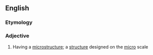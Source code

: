 ==English==

===Etymology===
{{prefix|en|micro|structured}}

===Adjective===
{{en-adj}}

# Having a [[microstructure]]; a [[structure]] designed on the [[micro]] scale